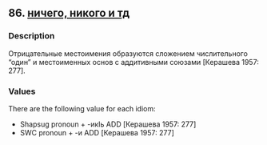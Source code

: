 ## 86. <a href =  'https://agricolamz.github.io/The_Circassian_Isoglosses_Database/86.html'>ничего, никого и тд</a>
### Description

Отрицательные местоимения образуются сложением числительного "один" и местоименных основ с аддитивными союзами [Керашева 1957: 277].


### Values
There are the following value for each idiom:

* Shapsug pronoun + -икIь ADD [Керашева 1957: 277]
* SWC pronoun + -и ADD [Керашева 1957: 277]

